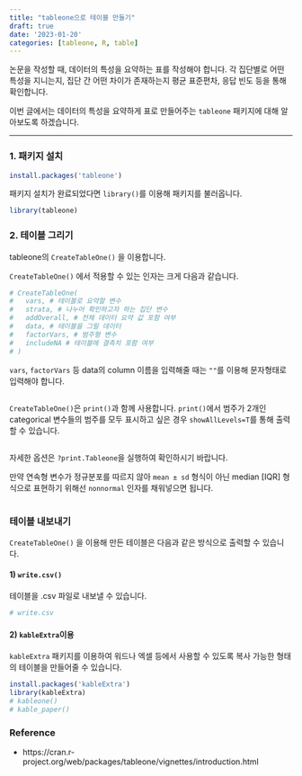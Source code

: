 ```yaml
---
title: "tableone으로 테이블 만들기"
draft: true
date: '2023-01-20'
categories: [tableone, R, table]
---
```


논문을 작성할 때, 데이터의 특성을 요약하는 표를 작성해야 합니다. 각 집단별로 어떤 특성을 지니는지, 집단 간 어떤 차이가 존재하는지 평균 표준편차, 응답 빈도 등을 통해 확인합니다.

이번 글에서는 데이터의 특성을 요약하게 표로 만들어주는 `tableone` 패키지에 대해 알아보도록 하겠습니다.

------------------------------------------------------------------------

### 1. 패키지 설치

```r
install.packages('tableone')
```

패키지 설치가 완료되었다면 `library()`를 이용해 패키지를 불러옵니다.

```r
library(tableone)
```

### 2. 테이블 그리기

tableone의 `CreateTableOne()` 을 이용합니다.

`CreateTableOne()` 에서 적용할 수 있는 인자는 크게 다음과 같습니다.

```r
# CreateTableOne(
#   vars, # 테이블로 요약할 변수
#   strata, # 나누어 확인하고자 하는 집단 변수
#   addOverall, # 전체 데이터 요약 값 포함 여부
#   data, # 테이블을 그릴 데이터
#   factorVars, # 범주형 변수
#   includeNA # 테이블에 결측치 포함 여부
# )
```

`vars`, `factorVars` 등 data의 column 이름을 입력해줄 때는 `""`를 이용해 문자형태로 입력해야 합니다.

```r

```

`CreateTableOne()`은 `print()`과 함께 사용합니다. `print()`에서 범주가 2개인 categorical 변수들의 범주를 모두 표시하고 싶은 경우 `showAllLevels=T`를 통해 출력할 수 있습니다.

```r

```

자세한 옵션은 `?print.Tableone`을 실행하여 확인하시기 바랍니다.

만약 연속형 변수가 정규분포를 따르지 않아 `mean ± sd` 형식이 아닌 median \[IQR\] 형식으로 표현하기 위해선 `nonnormal` 인자를 채워넣으면 됩니다.

```r

```

### 테이블 내보내기

`CreateTableOne()` 을 이용해 만든 테이블은 다음과 같은 방식으로 출력할 수 있습니다.

#### 1) `write.csv()`

테이블을 .csv 파일로 내보낼 수 있습니다.

```r
# write.csv
```

#### 2) `kableExtra`이용

`kableExtra` 패키지를 이용하여 워드나 엑셀 등에서 사용할 수 있도록 복사 가능한 형태의 테이블을 만들어줄 수 있습니다.

```r
install.packages('kableExtra')
library(kableExtra)
# kableone()
# kable_paper()
```

### Reference

-   https://cran.r-project.org/web/packages/tableone/vignettes/introduction.html
